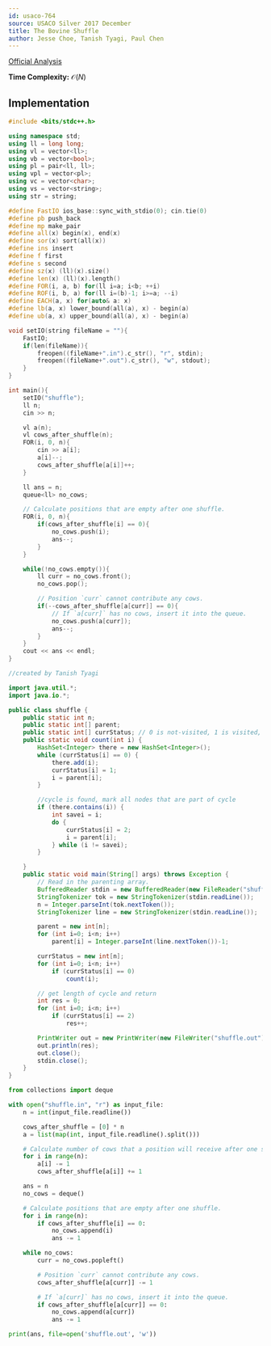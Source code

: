 ```yaml
---
id: usaco-764
source: USACO Silver 2017 December
title: The Bovine Shuffle
author: Jesse Choe, Tanish Tyagi, Paul Chen
---
```


[Official Analysis](http://www.usaco.org/current/data/sol_shuffle_silver_dec17.html)

**Time Complexity:** $\mathcal{O}(N)$

## Implementation

<LanguageSection>
<CPPSection>

```cpp
#include <bits/stdc++.h>

using namespace std;
using ll = long long;
using vl = vector<ll>;
using vb = vector<bool>;
using pl = pair<ll, ll>;
using vpl = vector<pl>;
using vc = vector<char>;
using vs = vector<string>;
using str = string;

#define FastIO ios_base::sync_with_stdio(0); cin.tie(0)
#define pb push_back
#define mp make_pair
#define all(x) begin(x), end(x)
#define sor(x) sort(all(x))
#define ins insert
#define f first
#define s second
#define sz(x) (ll)(x).size()
#define len(x) (ll)(x).length()
#define FOR(i, a, b) for(ll i=a; i<b; ++i)
#define ROF(i, b, a) for(ll i=(b)-1; i>=a; --i)
#define EACH(a, x) for(auto& a: x)
#define lb(a, x) lower_bound(all(a), x) - begin(a)
#define ub(a, x) upper_bound(all(a), x) - begin(a)

void setIO(string fileName = ""){
	FastIO;
	if(len(fileName)){
		freopen((fileName+".in").c_str(), "r", stdin);
		freopen((fileName+".out").c_str(), "w", stdout);
	}
}

int main(){
	setIO("shuffle");
	ll n;
	cin >> n;

	vl a(n);
	vl cows_after_shuffle(n);
	FOR(i, 0, n){
		cin >> a[i];
		a[i]--;
		cows_after_shuffle[a[i]]++;
	}

	ll ans = n;
	queue<ll> no_cows;

	// Calculate positions that are empty after one shuffle.
	FOR(i, 0, n){
		if(cows_after_shuffle[i] == 0){
			no_cows.push(i);
			ans--;
		}
	}

	while(!no_cows.empty()){
		ll curr = no_cows.front();
		no_cows.pop();

		// Position `curr` cannot contribute any cows.
		if(--cows_after_shuffle[a[curr]] == 0){
			// If `a[curr]` has no cows, insert it into the queue.
			no_cows.push(a[curr]);
			ans--;
		}
	}
	cout << ans << endl;
}
```

</CPPSection>

<JavaSection>

```java
//created by Tanish Tyagi

import java.util.*;
import java.io.*;

public class shuffle {
	public static int n;
	public static int[] parent;
	public static int[] currStatus; // 0 is not-visited, 1 is visited, 2 is part of cycle
	public static void count(int i) {
		HashSet<Integer> there = new HashSet<Integer>();
		while (currStatus[i] == 0) {
			there.add(i);
			currStatus[i] = 1;
			i = parent[i];
		}

		//cycle is found, mark all nodes that are part of cycle
		if (there.contains(i)) {
			int savei = i;
			do {
				currStatus[i] = 2;
				i = parent[i];
			} while (i != savei);
		}

	}
	public static void main(String[] args) throws Exception {
		// Read in the parenting array.
		BufferedReader stdin = new BufferedReader(new FileReader("shuffle.in"));
		StringTokenizer tok = new StringTokenizer(stdin.readLine());
		n = Integer.parseInt(tok.nextToken());
		StringTokenizer line = new StringTokenizer(stdin.readLine());

		parent = new int[n];
		for (int i=0; i<n; i++)
			parent[i] = Integer.parseInt(line.nextToken())-1;

		currStatus = new int[n];
		for (int i=0; i<n; i++)
			if (currStatus[i] == 0)
				count(i);

		// get length of cycle and return
		int res = 0;
		for (int i=0; i<n; i++)
			if (currStatus[i] == 2)
				res++;

		PrintWriter out = new PrintWriter(new FileWriter("shuffle.out"));
		out.println(res);
		out.close();
		stdin.close();
	}
}
```

</JavaSection>

<PySection>

```python
from collections import deque

with open("shuffle.in", "r") as input_file:
	n = int(input_file.readline())

	cows_after_shuffle = [0] * n
	a = list(map(int, input_file.readline().split()))

	# Calculate number of cows that a position will receive after one shuffle.
	for i in range(n):
		a[i] -= 1
		cows_after_shuffle[a[i]] += 1

	ans = n
	no_cows = deque()

	# Calculate positions that are empty after one shuffle.
	for i in range(n):
		if cows_after_shuffle[i] == 0:
			no_cows.append(i)
			ans -= 1

	while no_cows:
		curr = no_cows.popleft()

		# Position `curr` cannot contribute any cows.
		cows_after_shuffle[a[curr]] -= 1

		# If `a[curr]` has no cows, insert it into the queue.
		if cows_after_shuffle[a[curr]] == 0:
			no_cows.append(a[curr])
			ans -= 1

print(ans, file=open('shuffle.out', 'w'))
```
</PySection>

</LanguageSection>

